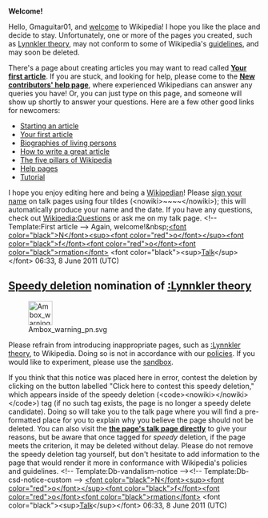 <article id="32016823" title=User talk:Gmaguitar01>
	<talkpage id="32016823" title="User talk:Gmaguitar01">


'''Welcome!'''

Hello, Gmaguitar01, and [[Wikipedia:Welcome, newcomers|welcome]] to Wikipedia!  I hope you like the place and decide to stay. Unfortunately, one or more of the pages you created, such as [[Lynnkler theory]], may not conform to some of Wikipedia's [[Wikipedia:List of policies|guidelines]], and may soon be deleted. 

There's a page about creating articles you may want to read called '''[[Wikipedia:Your first article|Your first article]]'''. If you are stuck, and looking for help, please come to the '''[[Wikipedia:New contributors' help page|New contributors' help page]]''', where experienced Wikipedians can answer any queries you have! Or, you can just type '''{{t|helpme}}''' on this page, and someone will show up shortly to answer your questions. Here are a few other good links for newcomers:
* [[Wikipedia:Starting an article|Starting an article]]
* [[Wikipedia:Your first article|Your first article]]
* [[Wikipedia:Biographies of living persons|Biographies of living persons]]
* [[Wikipedia:How to write a great article|How to write a great article]]
* [[Wikipedia:Five pillars|The five pillars of Wikipedia]]
* [[Help:Contents|Help pages]]
* [[Wikipedia:Tutorial|Tutorial]]
I hope you enjoy editing here and being a [[Wikipedia:Wikipedians|Wikipedian]]! Please [[Wikipedia:Signatures|sign your name]] on talk pages using four tildes (&lt;nowiki&gt;~~~~&lt;/nowiki&gt;); this will automatically produce your name and the date. If you have any questions, check out [[Wikipedia:Questions]] or ask me on my talk page. &lt;!-- Template:First article --&gt; Again, welcome!&amp;nbsp;[[User:Noformation|&lt;font color=&quot;black&quot;&gt;N&lt;/font&gt;&lt;sup&gt;&lt;font color=&quot;red&quot;&gt;o&lt;/font&gt;&lt;/sup&gt;&lt;font color=&quot;black&quot;&gt;f&lt;/font&gt;&lt;font color=&quot;red&quot;&gt;o&lt;/font&gt;&lt;font color=&quot;black&quot;&gt;rmation&lt;/font&gt;]] &lt;font color=&quot;black&quot;&gt;&lt;sup&gt;[[User talk:Noformation|Talk]]&lt;/sup&gt;&lt;/font&gt; 06:33, 8 June 2011 (UTC)

==[[Wikipedia:Criteria for speedy deletion|Speedy deletion]] nomination of [[:Lynnkler theory]]==
[[Image:Ambox warning pn.svg|48px|left|alt=|link=]]

Please refrain from introducing inappropriate pages, such as [[:Lynnkler theory]], to Wikipedia. Doing so is not in accordance with our [[Wikipedia:List of policies|policies]]. If you would like to experiment, please use the [[Wikipedia:Sandbox|sandbox]]. 

If you think that this notice was placed here in error, contest the deletion by clicking on the button labelled &quot;Click here to contest this speedy deletion,&quot; which appears inside of the speedy deletion (&lt;code&gt;&lt;nowiki&gt;{{db-...}}&lt;/nowiki&gt;&lt;/code&gt;) tag (if no such tag exists, the page is no longer a speedy delete candidate). Doing so will take you to the talk page where you will find a pre-formatted place for you to explain why you believe the page should not be deleted. You can also visit the '''[[Talk:Lynnkler theory|the page's talk page directly]]''' to give your reasons, but be aware that once tagged for ''speedy'' deletion, if the page meets the criterion, it may be deleted without delay. Please do not remove the speedy deletion tag yourself, but don't hesitate to add information to the page that would render it more in conformance with Wikipedia's policies and guidelines.  &lt;!-- Template:Db-vandalism-notice --&gt;&lt;!-- Template:Db-csd-notice-custom --&gt; [[User:Noformation|&lt;font color=&quot;black&quot;&gt;N&lt;/font&gt;&lt;sup&gt;&lt;font color=&quot;red&quot;&gt;o&lt;/font&gt;&lt;/sup&gt;&lt;font color=&quot;black&quot;&gt;f&lt;/font&gt;&lt;font color=&quot;red&quot;&gt;o&lt;/font&gt;&lt;font color=&quot;black&quot;&gt;rmation&lt;/font&gt;]] &lt;font color=&quot;black&quot;&gt;&lt;sup&gt;[[User talk:Noformation|Talk]]&lt;/sup&gt;&lt;/font&gt; 06:33, 8 June 2011 (UTC)
	</talkpage>
</article>